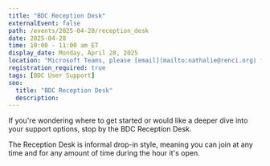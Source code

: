 ```yaml
---
title: "BDC Reception Desk"
externalEvent: false
path: /events/2025-04-28/reception_desk
date: 2025-04-28
time: 10:00 - 11:00 am ET
display_date: Monday, April 28, 2025
location: "Microsoft Teams, please [email](mailto:nathalie@renci.org) for the link"
registration_required: true
tags: [BDC User Support]
seo:
  title: "BDC Reception Desk"
  description:
---
```

If you're wondering where to get started or would like a deeper dive into your support options, stop by the BDC Reception Desk.

The Reception Desk is informal drop-in style, meaning you can join at any time and for any amount of time during the hour it's open.